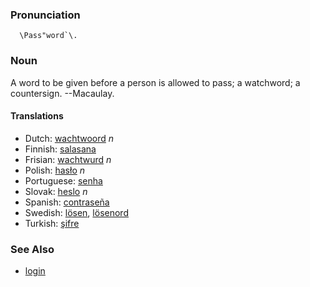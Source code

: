 ===Pronunciation===
   \Pass"word`\.

===Noun===
A word to be given before a person is allowed to pass; a watchword; a countersign. --Macaulay.

====Translations====

*Dutch: [[wachtwoord]] ''n''
*Finnish: [[salasana]]
*Frisian: [[wachtwurd]] ''n''
*Polish: [[hasło]] ''n''
*Portuguese: [[senha]]
*Slovak: [[heslo]] ''n''
*Spanish: [[contraseña]]
*Swedish: [[lösen]], [[lösenord]]
*Turkish: [[şifre]]

===See Also===
* [[login]]